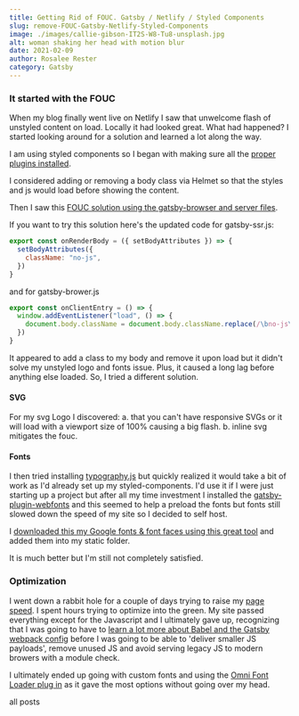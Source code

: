 ```yaml
---
title: Getting Rid of FOUC. Gatsby / Netlify / Styled Components
slug: remove-FOUC-Gatsby-Netlify-Styled-Components
image: ./images/callie-gibson-IT2S-W8-Tu8-unsplash.jpg
alt: woman shaking her head with motion blur
date: 2021-02-09
author: Rosalee Rester
category: Gatsby
---
```



### It started with the FOUC

When my blog finally went live on Netlify I saw that unwelcome flash of unstyled content on load. Locally it had looked great. What had happened? I started looking around for a solution and learned a lot along the way.

I am using styled components so I began with making sure all the [proper plugins installed](https://dev.to/mikaelia/removing-fouc-in-a-gatsby-app-28mg).

I considered adding or removing a body class via Helmet so that the styles and js would load before showing the content.

Then I saw this [FOUC solution using the gatsby-browser and server files](https://curtistimson.co.uk/post/gatsbyjs/add-body-class-gatsbyjs-fouc/).

If you want to try this solution here's the updated code for gatsby-ssr.js:

```jsx
export const onRenderBody = ({ setBodyAttributes }) => {
  setBodyAttributes({
    className: "no-js",
  })
}
```

and for gatsby-brower.js

```jsx
export const onClientEntry = () => {
  window.addEventListener("load", () => {
    document.body.className = document.body.className.replace(/\bno-js\b/, "")
  })
}
```

It appeared to add a class to my body and remove it upon load but it didn't solve my unstyled logo and fonts issue. Plus, it caused a long lag before anything else loaded. So, I tried a different solution.

#### SVG

For my svg Logo I discovered:
a. that you can't have responsive SVGs or it will load with a viewport size of 100% causing a big flash.
b. inline svg mitigates the fouc.

#### Fonts

I then tried installing [typography.js](https://kyleamathews.github.io/typography.js/) but quickly realized it would take a bit of work as I'd already set up my styled-components. I'd use it if I were just starting up a project but after all my time investment I installed the [gatsby-plugin-webfonts](https://www.gatsbyjs.com/plugins/gatsby-plugin-webfonts/) and this seemed to help a preload the fonts but fonts still slowed down the speed of my site so I decided to self host.

I [downloaded this my Google fonts & font faces using this great tool](https://google-webfonts-helper.herokuapp.com/fonts/open-sans?subsets=latin) and added them into my static folder.

It is much better but I'm still not completely satisfied.

### Optimization

I went down a rabbit hole for a couple of days trying to raise my [page speed](https://developers.google.com/speed/pagespeed/insights/). I spent hours trying to optimize into the green. My site passed everything except for the Javascript and I ultimately gave up, recognizing that I was going to have to [learn a lot more about Babel and the Gatsby webpack config](https://github.com/GoogleChromeLabs/webpack-libs-optimizations) before I was going to be able to 'deliver smaller JS payloads', remove unused JS and avoid serving legacy JS to modern browers with a module check.

I ultimately ended up going with custom fonts and using the [Omni Font Loader plug in](https://www.gatsbyjs.com/plugins/gatsby-omni-font-loader/) as it gave the most options without going over my head.

<Link to="/posts" className="btn center-btn">
  all posts
</Link>
